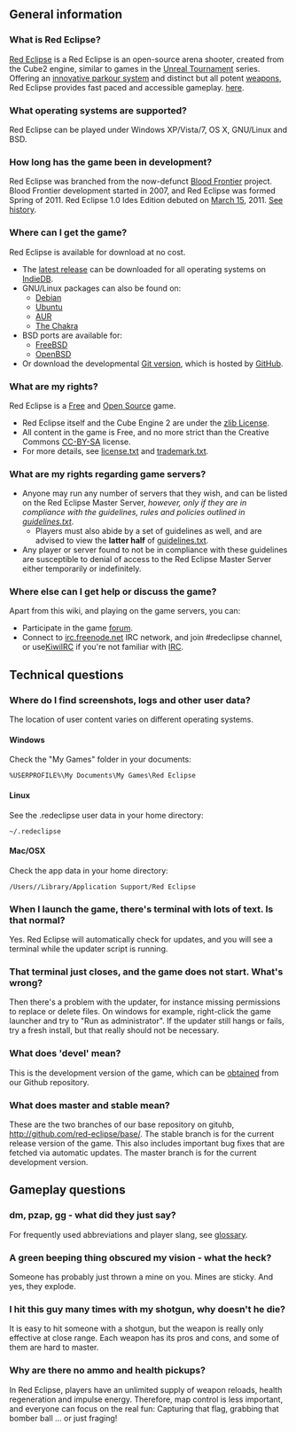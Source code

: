 == General information ==

=== What is Red Eclipse? ===
[http://www.redeclipse.net/ Red Eclipse] is a Red Eclipse is an open-source arena shooter, created from the Cube2 engine, similar to games in the [http://en.wikipedia.org/wiki/Unreal_Tournament Unreal Tournament] series. Offering an [[Guide#Basic_Parkour|innovative parkour system]] and distinct but all potent [[weapons]], Red Eclipse provides fast paced and accessible gameplay. [[What is Red Eclipse#About|here]].

=== What operating systems are supported? ===
Red Eclipse can be played under Windows XP/Vista/7, OS X, GNU/Linux and BSD.

=== How long has the game been in development? ===
Red Eclipse was branched from the now-defunct [https://sourceforge.net/projects/bloodfrontier/ Blood Frontier] project. Blood Frontier development started in 2007, and Red Eclipse was formed Spring of 2011. Red Eclipse 1.0 Ides Edition debuted on [http://en.wikipedia.org/wiki/Ides_of_march March 15], 2011. [[What is Red Eclipse#History|See history]].

=== Where can I get the game? ===
Red Eclipse is available for download at no cost.
* The [http://www.redeclipse.net/download latest release] can be downloaded for all operating systems on [http://www.indiedb.com/ IndieDB].
* GNU/Linux packages can also be found on:
** [[How to install#Debian|Debian]]
** [[How to install#Ubuntu|Ubuntu]]
** [https://aur.archlinux.org/packages/redeclipse AUR]
** [http://www.redeclipse.net/chakra The Chakra] <!-- link doesn't lead anywhere -->
* BSD ports are available for:
** [https://www.freshports.org/games/redeclipse/ FreeBSD]
** [ftp://ftp.openbsd.com/ports/games/redeclipse/ OpenBSD]
* Or download the developmental [http://www.redeclipse.net/devel Git version], which is hosted by [https://github.com/red-eclipse/base GitHub].

=== What are my rights? ===
Red Eclipse is a [http://www.gnu.org/philosophy/free-sw.html Free] and [http://www.opensource.org/ Open Source] game. 
* Red Eclipse itself and the Cube Engine 2 are under the [http://en.wikipedia.org/wiki/Zlib_License zlib License].
* All content in the game is Free, and no more strict than the Creative Commons [http://creativecommons.org/licenses/by-sa/3.0/ CC-BY-SA] license.
* For more details, see [https://raw.githubusercontent.com/red-eclipse/base/master/doc/license.txt license.txt] and [https://raw.githubusercontent.com/red-eclipse/base/master/doc/trademark.txt trademark.txt].

=== What are my rights regarding game servers? === 
* Anyone may run any number of servers that they wish, and can be listed on the Red Eclipse Master Server, ''however, only if they are in compliance with the guidelines, rules and policies outlined in [https://raw.githubusercontent.com/red-eclipse/base/master/doc/guidelines.txt guidelines.txt]''.
** Players must also abide by a set of guidelines as well, and are advised to view the '''latter half''' of [https://raw.githubusercontent.com/red-eclipse/base/master/doc/guidelines.txt guidelines.txt].
* Any player or server found to not be in compliance with these guidelines are susceptible to denial of access to the Red Eclipse Master Server either temporarily or indefinitely.

=== Where else can I get help or discuss the game? ===
Apart from this wiki, and playing on the game servers, you can:
* Participate in the game [http://redeclipse.net/forum forum].
* Connect to [irc://irc.freenode.net irc.freenode.net] IRC network, and join #redeclipse channel, or use[https://kiwiirc.com/client/chat.freenode.net/?nick=guest%7C?#redeclipse KiwiIRC] if you're not familiar with [[IRC]].


== Technical questions ==

=== Where do I find screenshots, logs and other user data? ===
The location of user content varies on different operating systems.
==== Windows ====
Check the "My Games" folder in your documents:
 %USERPROFILE%\My Documents\My Games\Red Eclipse
==== Linux ====
See the .redeclipse user data in your home directory:
 ~/.redeclipse
==== Mac/OSX ====
Check the app data in your home directory:
 /Users/<username>/Library/Application Support/Red Eclipse

=== When I launch the game, there's terminal with lots of text. Is that normal? ===
Yes. Red Eclipse will automatically check for updates, and you will see a terminal while the updater script is running.

=== That terminal just closes, and the game does not start. What's wrong? ===
Then there's a problem with the updater, for instance missing permissions to replace or delete files. On windows for example, right-click the game launcher and try to "Run as administrator". If the updater still hangs or fails, try a fresh install, but that really should not be necessary.

=== What does 'devel' mean? ===
This is the development version of the game, which can be [[obtain development version|obtained]] from our Github repository.

=== What does master and stable mean? ===
These are the two branches of our base repository on gituhb, http://github.com/red-eclipse/base/. The stable branch is for the current release version of the game. This also includes important bug fixes that are fetched via automatic updates. The master branch is for the current development version.

== Gameplay questions ==

=== dm, pzap, gg - what did they just say? ===
For frequently used abbreviations and player slang, see [[glossary]].

=== A green beeping thing obscured my vision - what the heck? ===
Someone has probably just thrown a mine on you. Mines are sticky. And yes, they explode.

=== I hit this guy many times with my shotgun, why doesn't he die? ===
It is easy to hit someone with a shotgun, but the weapon is really only effective at close range. Each weapon has its pros and cons, and some of them are hard to master.

=== Why are there no ammo and health pickups? ===
In Red Eclipse, players have an unlimited supply of weapon reloads, health regeneration and impulse energy. Therefore, map control is less important, and everyone can focus on the real fun: Capturing that flag, grabbing that bomber ball ... or just fraging!